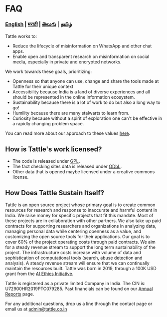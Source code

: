 # FAQ

### [English](/faq) | [मराठी](/lang/marathi/faq_marathi) | [తెలుగు](/lang/telugu/faq_telugu) | [தமிழ்](/lang/tamil/faq_tamil)

Tattle works to:

- Reduce the lifecycle of misinformation on WhatsApp and other chat apps.
- Enable open and transparent research on misinformation on social media, especially in private and encrypted networks.

We work towards these goals, prioritizing:

- Openness so that anyone can use, change and share the tools made at Tattle for their unique context
- Accessibility because India is a land of diverse experiences and all should be represented in the online information ecosystem.
- Sustainability because there is a lot of work to do but also a long way to go!
- Humility because there are many stalwarts to learn from.
- Curiosity because without a spirit of exploration one can't be effective in a rapidly changing problem space.

You can read more about our approach to these values [here](http://blog.tattle.co.in/shubhaarmbh/).

## How is Tattle's work licensed?

- The code is released under [GPL](https://www.gnu.org/licenses/gpl-3.0.en.html).
- The fact checking sites data is released under [ODbL](https://opendatacommons.org/licenses/odbl/).
- Other data that is opened maybe licensed under a creative commons license.

## How Does Tattle Sustain Itself?

Tattle is an open source project whose primary goal is to create common resources for research and response to inaccurate and harmful content in India.  We raise money for specific projects that fit this mandate. Most of these projects are in collaboration with other partners. 
We also take up paid contracts for supporting researchers and organizations in analyzing data, managing personal data while centering openness as a value, and customizing the open source tools for their applications. Our goal is to cover 60% of the project operating costs through paid contracts. We aim for a steady revenue stream to support the long term sustainability of the project. The infrastructure costs increase with volume of data and sophistication of computational tools (search, abuse detection and analysis). A steady revenue stream will ensure that we can continually maintain the resources built. Tattle was born in 2019, through a 100K USD grant from the [AI Ethics Initiative](https://aiethicsinitiative.org/news/2019/3/12/announcing-the-winners-of-the-ai-and-the-news-open-challenge).


Tattle is registered as a private limited Company in India. The CIN is: U72900HR2019PTC079285. Past financials can be found on our [Annual Reports](https://tattle.co.in/report/) page.

For any additional questions, drop us a line through the contact page or email us at admin@tattle.co.in
